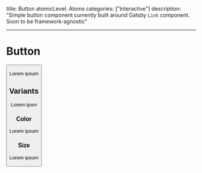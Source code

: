 title: Button atomicLevel: Atoms categories: ["Interactive"] description:
"Simple button component currently built around Gatsby `Link` component. Soon to
be framework-agnostic"

---


# Button

<Button title="test" />

Lorem ipsum

## Variants

Lorem ipsm

### Color

Lorem ipsum

### Size

Lorem ipsum
